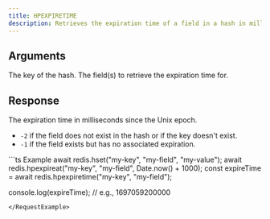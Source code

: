 ```yaml
---
title: HPEXPIRETIME
description: Retrieves the expiration time of a field in a hash in milliseconds.
---
```


## Arguments

<ParamField body="key" type="string" required>
  The key of the hash.
</ParamField>

<ParamField body="fields" type="string | number | (string | number)[]" required>
  The field(s) to retrieve the expiration time for.
</ParamField>

## Response

<ResponseField type="integer" required>
  The expiration time in milliseconds since the Unix epoch.

  - `-2` if the field does not exist in the hash or if the key doesn't exist.
  - `-1` if the field exists but has no associated expiration.
</ResponseField>

<RequestExample>
```ts Example
await redis.hset("my-key", "my-field", "my-value");
await redis.hpexpireat("my-key", "my-field", Date.now() + 1000);
const expireTime = await redis.hpexpiretime("my-key", "my-field");

console.log(expireTime); // e.g., 1697059200000
```
</RequestExample>
